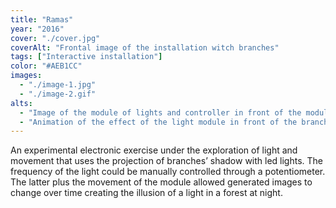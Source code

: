 ```yaml
---
title: "Ramas"
year: "2016"
cover: "./cover.jpg"
coverAlt: "Frontal image of the installation witch branches"
tags: ["Interactive installation"]
color: "#AEB1CC"
images:
  - "./image-1.jpg"
  - "./image-2.gif"
alts:
  - "Image of the module of lights and controller in front of the module for the branches."
  - "Animation of the effect of the light module in front of the branches projected on a rounded backdrop."
---
```



An experimental electronic exercise under the exploration of light and movement that uses the projection of branches’ shadow with led lights. The frequency of the light could be manually controlled through a potentiometer. The latter plus the movement of the module allowed generated images to change over time creating the illusion of a light in a forest at night.
